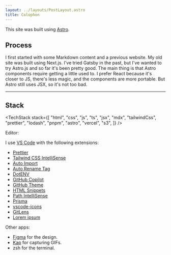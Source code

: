 ```yaml
---
layout: ../layouts/PostLayout.astro
title: Colophon
---
```



This site was built using [Astro](https://astro.build).

## Process

I first started with some Markdown content and a previous website. My old site was built using Next.js. I've tried Gatsby in the past, but I've wanted to try Astro.js and so far it's been pretty good. The main thing is that Astro components require getting a little used to. I prefer React because it's closer to JS, there's less magic, and the components are more portable. But Astro still uses JSX, so it's not too bad.

---

## Stack

<TechStack
  stack={[
    "html",
    "css",
    "js",
    "ts",
    "jsx",
    "mdx",
    "tailwindCss",
    "prettier",
    "lodash",
    "pnpm",
    "astro",
    "vercel",
    "s3",
  ]}
/>

Editor:

I use [VS Code](https://code.visualstudio.com/) with the following extensions:
- [Prettier](https://marketplace.visualstudio.com/items?itemName=esbenp.prettier-vscode)
- [Tailwind CSS IntelliSense](https://marketplace.visualstudio.com/items?itemName=bradlc.vscode-tailwindcss)
- [Auto Import](https://marketplace.visualstudio.com/items?itemName=steoates.autoimport)
- [Auto Rename Tag](https://marketplace.visualstudio.com/items?itemName=formulahendry.auto-rename-tag)
- [DotENV](https://marketplace.visualstudio.com/items?itemName=mikestead.dotenv)
- [GitHub Copilot](https://marketplace.visualstudio.com/items?itemName=GitHub.copilot)
- [GitHub Theme](https://marketplace.visualstudio.com/items?itemName=GitHub.github-vscode-theme)
- [HTML Snippets](https://marketplace.visualstudio.com/items?itemName=abusaidm.html-snippets)
- [Path IntelliSense](https://marketplace.visualstudio.com/items?itemName=christian-kohler.path-intellisense)
- [Prisma](https://marketplace.visualstudio.com/items?itemName=Prisma.prisma)
- [vscode-icons](https://marketplace.visualstudio.com/items?itemName=vscode-icons-team.vscode-icons)
- [GitLens](https://marketplace.visualstudio.com/items?itemName=eamodio.gitlens)
- [Lorem ipsum](https://marketplace.visualstudio.com/items?itemName=Tyriar.lorem-ipsum)

Other apps:
- [Figma](https://www.figma.com/) for the design.
- [Kap](https://getkap.co/) for capturing GIFs.
- zsh for the terminal.